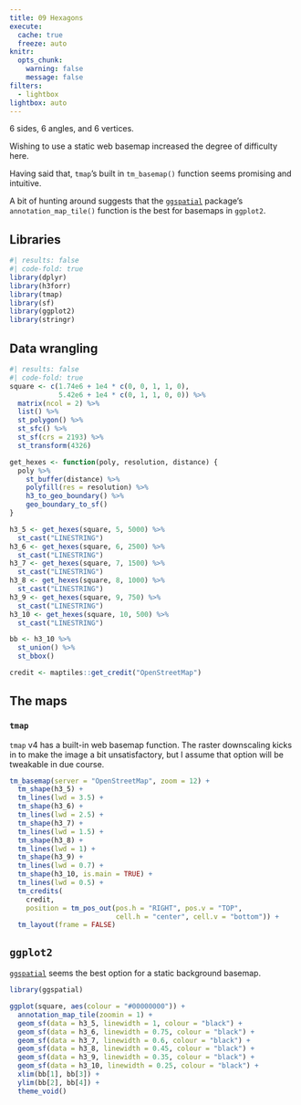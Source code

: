 ```yaml
---
title: 09 Hexagons
execute: 
  cache: true
  freeze: auto
knitr:
  opts_chunk: 
    warning: false
    message: false
filters:
  - lightbox
lightbox: auto
---
```


6 sides, 6 angles, and 6 vertices.

Wishing to use a static web basemap increased the degree of difficulty here. 

Having said that, `tmap`'s built in `tm_basemap()` function seems promising and intuitive. 

A bit of hunting around suggests that the [`ggspatial`](https://paleolimbot.github.io/ggspatial/) package's `annotation_map_tile()` function is the best for basemaps in `ggplot2`.

## Libraries
```r
#| results: false
#| code-fold: true
library(dplyr)
library(h3forr)
library(tmap)
library(sf)
library(ggplot2)
library(stringr)
```

## Data wrangling
```r
#| results: false
#| code-fold: true
square <- c(1.74e6 + 1e4 * c(0, 0, 1, 1, 0), 
            5.42e6 + 1e4 * c(0, 1, 1, 0, 0)) %>%
  matrix(ncol = 2) %>%
  list() %>%
  st_polygon() %>%
  st_sfc() %>%
  st_sf(crs = 2193) %>%
  st_transform(4326)

get_hexes <- function(poly, resolution, distance) {
  poly %>% 
    st_buffer(distance) %>%
    polyfill(res = resolution) %>% 
    h3_to_geo_boundary() %>% 
    geo_boundary_to_sf()
}

h3_5 <- get_hexes(square, 5, 5000) %>% 
  st_cast("LINESTRING")
h3_6 <- get_hexes(square, 6, 2500) %>% 
  st_cast("LINESTRING")
h3_7 <- get_hexes(square, 7, 1500) %>% 
  st_cast("LINESTRING")
h3_8 <- get_hexes(square, 8, 1000) %>% 
  st_cast("LINESTRING")
h3_9 <- get_hexes(square, 9, 750) %>% 
  st_cast("LINESTRING")
h3_10 <- get_hexes(square, 10, 500) %>% 
  st_cast("LINESTRING")

bb <- h3_10 %>% 
  st_union() %>%
  st_bbox()

credit <- maptiles::get_credit("OpenStreetMap")
```

## The maps
### `tmap`
`tmap` v4 has a built-in web basemap function. The raster downscaling kicks in to make the image a bit unsatisfactory, but I assume that option will be tweakable in due course.

```r
tm_basemap(server = "OpenStreetMap", zoom = 12) +
  tm_shape(h3_5) + 
  tm_lines(lwd = 3.5) +
  tm_shape(h3_6) + 
  tm_lines(lwd = 2.5) +
  tm_shape(h3_7) + 
  tm_lines(lwd = 1.5) +
  tm_shape(h3_8) + 
  tm_lines(lwd = 1) +
  tm_shape(h3_9) + 
  tm_lines(lwd = 0.7) +
  tm_shape(h3_10, is.main = TRUE) + 
  tm_lines(lwd = 0.5) +
  tm_credits(
    credit,
    position = tm_pos_out(pos.h = "RIGHT", pos.v = "TOP",
                          cell.h = "center", cell.v = "bottom")) + 
  tm_layout(frame = FALSE)
```

## `ggplot2`
[`ggspatial`](https://paleolimbot.github.io/ggspatial/) seems the best option for a static background basemap.

```r
library(ggspatial)

ggplot(square, aes(colour = "#00000000")) +
  annotation_map_tile(zoomin = 1) + 
  geom_sf(data = h3_5, linewidth = 1, colour = "black") +
  geom_sf(data = h3_6, linewidth = 0.75, colour = "black") +
  geom_sf(data = h3_7, linewidth = 0.6, colour = "black") +
  geom_sf(data = h3_8, linewidth = 0.45, colour = "black") +
  geom_sf(data = h3_9, linewidth = 0.35, colour = "black") +
  geom_sf(data = h3_10, linewidth = 0.25, colour = "black") +
  xlim(bb[1], bb[3]) +
  ylim(bb[2], bb[4]) +
  theme_void()
```

